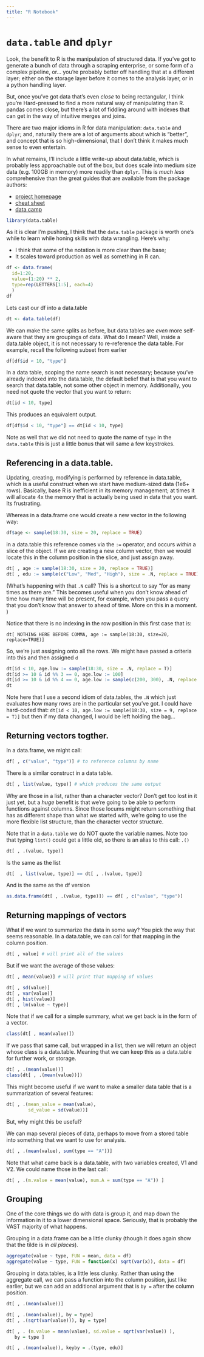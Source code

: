 ```yaml
---
title: "R Notebook"
---
```


# `data.table` and `dplyr` 

Look, the benefit to R is the manipulation of structured data. If you've got to generate a bunch of data through a scraping enterprise, or some form of a complex pipeline, or... you're probably better off handling that at a different layer; either on the storage layer before it comes to the analysis layer, or in a python handling layer. 

But, once you've got data that's even *close* to being rectangular, I think you're Hard-pressed to find a more natural way of manipulating than R. pandas comes close, but there's a lot of fiddling around with indexes that can get in the way of intuitive merges and joins. 

There are two major idioms in R for data manipulation: `data.table` and `dplyr`; and, naturally there are a lot of arguments about which is "better", and concept that is so high-dimensional, that I don't think it makes much sense to even entertain. 

In what remains, I'll include a little write-up about data.table, which is probably less approachable out of the box, but does scale into medium size data (e.g. 100GB in memory) more readily than `dplyr`. This is *much less* comprehensive than the great guides that are available from the package authors: 

- [project homepage](https://github.com/Rdatatable/data.table/wiki)
- [cheat sheet](https://s3.amazonaws.com/assets.datacamp.com/img/blog/data+table+cheat+sheet.pdf)
- [data camp](https://www.datacamp.com/courses/data-table-data-manipulation-r-tutorial)

```r
library(data.table) 
``` 

As it is clear I'm pushing, I think that the `data.table` package is worth one's while to learn while honing skills with data wrangling. Here's why: 

- I think that some of the notation is more clear than the base;
- It scales toward production as well as something in R can.

```r
df <- data.frame(
  id=1:20,
  value=(1:20) ** 2,
  type=rep(LETTERS[1:5], each=4) 
  )
df
```


Lets cast our df into a data.table

```r
dt <- data.table(df)
``` 

We can make the same splits as before, but data.tables are *even* more self-aware that they are groupings of data. What do I mean? Well, inside a data.table object, it is not necessary to re-reference the data table. For example, recall the following subset from earlier

```r
df[df$id < 10, "type"]
``` 

In a data table, scoping the name search is not necessary; because you've already indexed into the data.table, the default belief that is that you want to search that data.table, not some other object in memory. Additionally, you need not quote the vector that you want to return: 

```r
dt[id < 10, type]
``` 

This produces an equivalent output. 
```r
df[df$id < 10, "type"] == dt[id < 10, type]
``` 

Note as well that we did not need to quote the name of `type` in the `data.table` this is just a little bonus that will same a few keystrokes.

## Referencing in a data.table. 

Updating, creating, modifying is performed by reference in data.table, which is a useful construct when we start have medium-sized data (1e6+ rows). Basically, base R is inefficient in its memory management; at times it will allocate 4x the memory that is actually being used in data that you want. Its frustrating.

Whereas in a data.frame one would create a new vector in the following way:

```r
df$age <- sample(18:30, size = 20, replace = TRUE)
```

in a data.table this reference comes via the `:=` operator, and occurs
*within* a slice of the object. If we are creating a new column vector, then
we would locate this in the column position in the slice, and just assign
away. 

```r
dt[ , age := sample(18:30, size = 20, replace = TRUE)]
dt[ , edu := sample(c("Low", "Med", "High"), size = .N, replace = TRUE)]
``` 

(What's happening with that `.N` call? This is a shortcut to say "for as many times as there are." This becomes useful when you don't know ahead of time how many time will be present, for example, when you pass a query that you don't know that answer to ahead of time. More on this in a moment. )

Notice that there is no indexing in the row position in this first case
that is:

`dt[ NOTHING HERE BEFORE COMMA, age := sample(18:30, size=20, replace=TRUE)]`

So, we're just assigning onto all the rows. We might have passed a criteria into this and then assigned `d`

```r
dt[id < 10, age.low := sample(18:30, size = .N, replace = T)]
dt[id >= 10 & id %% 3 == 0, age.low := 100]
dt[id >= 10 & id %% 4 == 0, age.low := sample(c(200, 300), .N, replace = TRUE)]
dt
``` 

Note here that I use a second idiom of data.tables, the `.N` which just evaluates how many rows are in the particular set you've got. I could have hard-coded that: `dt[id < 10, age.low := sample(18:30, size = 9, replace = T)]` but then if my data changed, I would be left holding the bag...


## Returning vectors togther.

In a data.frame, we might call:

```r
df[ , c("value", "type")] # to reference columns by name
``` 

There is a similar construct in a data table. 

```r
dt[ , list(value, type)] # which produces the same output
``` 

Why are those in a list, rather than a character vector? Don't get too lost in it just yet, but a *huge* benefit is that we're going to be able to perform functions against columns. Since those locums might return something that has as different shape than what we started with, we're going to use the more flexible list structure, than the character vector structure. 

Note that in a `data.table` we do NOT quote the variable names. Note too that typing `list()`  could get a little old, so there is an alias to this call: `.()`

```r
dt[ , .(value, type)]
``` 

Is the same as the list 

```r
dt[  , list(value, type)] == dt[ , .(value, type)]
``` 

And is the same as the df version 

```r
as.data.frame(dt[ , .(value, type)]) == df[ , c("value", "type")]
``` 

## Returning mappings of vectors


What if we want to summarize the data in some way? You pick the way that seems
reasonable. In a data.table, we can call for that mapping in the column
position.

```r
dt[ , value] # will print all of the values
``` 

But if we want the average of those values: 

```r
dt[ , mean(value)] # will print that mapping of values
``` 

```r
dt[ , sd(value)]
dt[ , var(value)]
dt[ , hist(value)]
dt[ , lm(value ~ type)]
``` 
Note that if we call for a simple summary, what we get back is in the form of a vector. 

```r
class(dt[ , mean(value)])
``` 

If we pass that same call, but wrapped in a list, then we will return an
object whose class is a data.table. Meaning that we can keep this as a data.table for further work, or storage. 

```r
dt[ , .(mean(value))]
class(dt[ , .(mean(value))])
``` 

This might become useful if we want to make a smaller data table that is a summarization of several features: 

```r
dt[ , .(mean_value = mean(value),
        sd_value = sd(value))]
``` 

But, why might this be useful?

We can map several pieces of data, perhaps to move from a stored table into something that we want to use for analysis.

```r
dt[ , .(mean(value), sum(type == "A"))]
``` 

Note that what came back is a data.table, with two variables created,
V1 and V2. We could name those in the last call:

```r
dt[ , .(m.value = mean(value), num.A = sum(type == "A")) ]
``` 

## Grouping 

One of the core things we do with data is group it, and map down the information in it to a lower dimensional space. Seriously, that is probably the VAST majority of what happens.

Grouping in a data.frame can be a little clunky (though it does
again show that the tilde is in *all places*). 

```r
aggregate(value ~ type, FUN = mean, data = df)
aggregate(value ~ type, FUN = function(x) sqrt(var(x)), data = df)
```

Grouping in data.tables, is a little less clunky. Rather than using the
aggregate call, we can pass a function into the column position, just like
earlier, but we can add an additional argument that is `by = ` after the
column position.

```r
dt[ , .(mean(value))]

dt[ , .(mean(value)), by = type]
dt[ , .(sqrt(var(value))), by = type]

dt[ , . (m.value = mean(value), sd.value = sqrt(var(value)) ),
   by = type ]

dt[ , .(mean(value)), keyby = .(type, edu)]
``` 